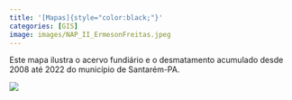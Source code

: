 ```yaml
---
title: '[Mapas]{style="color:black;"}'
categories: [GIS]
image: images/NAP_II_ErmesonFreitas.jpeg
---
```


<!--# Since this post doesn't specify an explicit image, the first image in the post will be used in the listing page of posts. -->

Este mapa ilustra o acervo fundiário e o desmatamento acumulado desde 2008 até 2022 do município de Santarém-PA.

![](images/NAP_II_ErmesonFreitas.jpeg)

